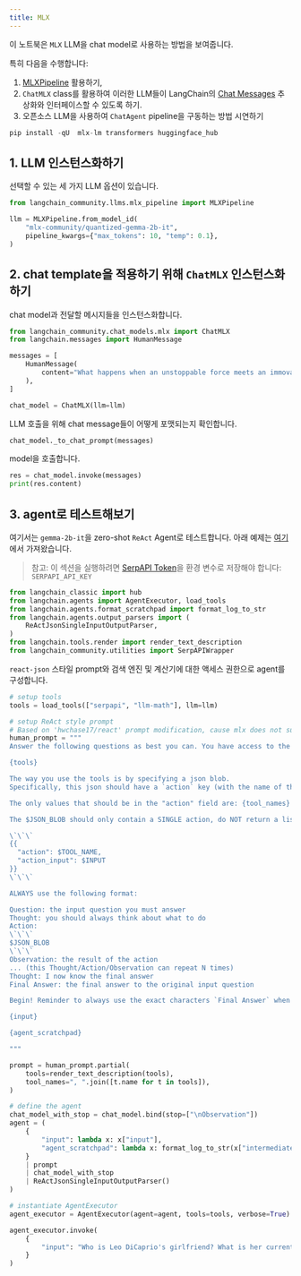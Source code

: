```yaml
---
title: MLX
---
```


이 노트북은 `MLX` LLM을 chat model로 사용하는 방법을 보여줍니다.

특히 다음을 수행합니다:

1. [MLXPipeline](https://github.com/langchain-ai/langchain/blob/master/libs/community/langchain_community/llms/mlx_pipeline.py) 활용하기,
2. `ChatMLX` class를 활용하여 이러한 LLM들이 LangChain의 [Chat Messages](https://python.langchain.com/docs/modules/model_io/chat/#messages) 추상화와 인터페이스할 수 있도록 하기.
3. 오픈소스 LLM을 사용하여 `ChatAgent` pipeline을 구동하는 방법 시연하기

```python
pip install -qU  mlx-lm transformers huggingface_hub
```

## 1. LLM 인스턴스화하기

선택할 수 있는 세 가지 LLM 옵션이 있습니다.

```python
from langchain_community.llms.mlx_pipeline import MLXPipeline

llm = MLXPipeline.from_model_id(
    "mlx-community/quantized-gemma-2b-it",
    pipeline_kwargs={"max_tokens": 10, "temp": 0.1},
)
```

## 2. chat template을 적용하기 위해 `ChatMLX` 인스턴스화하기

chat model과 전달할 메시지들을 인스턴스화합니다.

```python
from langchain_community.chat_models.mlx import ChatMLX
from langchain.messages import HumanMessage

messages = [
    HumanMessage(
        content="What happens when an unstoppable force meets an immovable object?"
    ),
]

chat_model = ChatMLX(llm=llm)
```

LLM 호출을 위해 chat message들이 어떻게 포맷되는지 확인합니다.

```python
chat_model._to_chat_prompt(messages)
```

model을 호출합니다.

```python
res = chat_model.invoke(messages)
print(res.content)
```

## 3. agent로 테스트해보기

여기서는 `gemma-2b-it`을 zero-shot `ReAct` Agent로 테스트합니다. 아래 예제는 [여기](https://python.langchain.com/docs/modules/agents/agent_types/react#using-chat-models)에서 가져왔습니다.

> 참고: 이 섹션을 실행하려면 [SerpAPI Token](https://serpapi.com/)을 환경 변수로 저장해야 합니다: `SERPAPI_API_KEY`

```python
from langchain_classic import hub
from langchain.agents import AgentExecutor, load_tools
from langchain.agents.format_scratchpad import format_log_to_str
from langchain.agents.output_parsers import (
    ReActJsonSingleInputOutputParser,
)
from langchain.tools.render import render_text_description
from langchain_community.utilities import SerpAPIWrapper
```

`react-json` 스타일 prompt와 검색 엔진 및 계산기에 대한 액세스 권한으로 agent를 구성합니다.

```python
# setup tools
tools = load_tools(["serpapi", "llm-math"], llm=llm)

# setup ReAct style prompt
# Based on 'hwchase17/react' prompt modification, cause mlx does not support the `System` role
human_prompt = """
Answer the following questions as best you can. You have access to the following tools:

{tools}

The way you use the tools is by specifying a json blob.
Specifically, this json should have a `action` key (with the name of the tool to use) and a `action_input` key (with the input to the tool going here).

The only values that should be in the "action" field are: {tool_names}

The $JSON_BLOB should only contain a SINGLE action, do NOT return a list of multiple actions. Here is an example of a valid $JSON_BLOB:

\`\`\`
{{
  "action": $TOOL_NAME,
  "action_input": $INPUT
}}
\`\`\`

ALWAYS use the following format:

Question: the input question you must answer
Thought: you should always think about what to do
Action:
\`\`\`
$JSON_BLOB
\`\`\`
Observation: the result of the action
... (this Thought/Action/Observation can repeat N times)
Thought: I now know the final answer
Final Answer: the final answer to the original input question

Begin! Reminder to always use the exact characters `Final Answer` when responding.

{input}

{agent_scratchpad}

"""

prompt = human_prompt.partial(
    tools=render_text_description(tools),
    tool_names=", ".join([t.name for t in tools]),
)

# define the agent
chat_model_with_stop = chat_model.bind(stop=["\nObservation"])
agent = (
    {
        "input": lambda x: x["input"],
        "agent_scratchpad": lambda x: format_log_to_str(x["intermediate_steps"]),
    }
    | prompt
    | chat_model_with_stop
    | ReActJsonSingleInputOutputParser()
)

# instantiate AgentExecutor
agent_executor = AgentExecutor(agent=agent, tools=tools, verbose=True)
```

```python
agent_executor.invoke(
    {
        "input": "Who is Leo DiCaprio's girlfriend? What is her current age raised to the 0.43 power?"
    }
)
```
